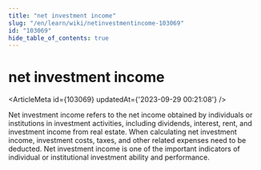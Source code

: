 ```yaml
---
title: "net investment income"
slug: "/en/learn/wiki/netinvestmentincome-103069"
id: "103069"
hide_table_of_contents: true
---
```



# net investment income

<ArticleMeta id={103069} updatedAt={'2023-09-29 00:21:08'} />
<div className='border-solid border-b border-t-0 my-4 border-[var(--ifm-color-gray-300)]' />

Net investment income refers to the net income obtained by individuals or institutions in investment activities, including dividends, interest, rent, and investment income from real estate. When calculating net investment income, investment costs, taxes, and other related expenses need to be deducted. Net investment income is one of the important indicators of individual or institutional investment ability and performance.

